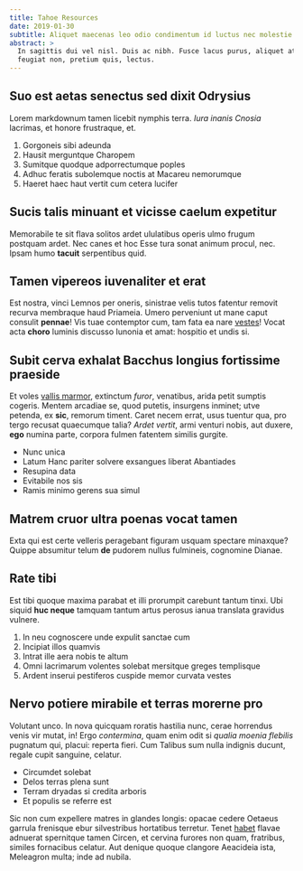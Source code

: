 ```yaml
---
title: Tahoe Resources
date: 2019-01-30
subtitle: Aliquet maecenas leo odio condimentum id luctus nec molestie.
abstract: >
  In sagittis dui vel nisl. Duis ac nibh. Fusce lacus purus, aliquet at,
  feugiat non, pretium quis, lectus.
---
```


## Suo est aetas senectus sed dixit Odrysius

Lorem markdownum tamen licebit nymphis terra. _Iura inanis Cnosia_ lacrimas, et
honore frustraque, et.

1. Gorgoneis sibi adeunda
2. Hausit merguntque Charopem
3. Sumitque quodque adporrectumque poples
4. Adhuc feratis subolemque noctis at Macareu nemorumque
5. Haeret haec haut vertit cum cetera lucifer

## Sucis talis minuant et vicisse caelum expetitur

Memorabile te sit flava solitos ardet ululatibus operis ulmo frugum postquam
ardet. Nec canes et hoc Esse tura sonat animum procul, nec. Ipsam humo
**tacuit** serpentibus quid.

## Tamen vipereos iuvenaliter et erat

Est nostra, vinci Lemnos per oneris, sinistrae velis tutos fatentur removit
recurva membraque haud Priameia. Umero perveniunt ut mane caput consulit
**pennae**! Vis tuae contemptor cum, tam fata ea nare
[vestes](http://www.estesse.io/)! Vocat acta **choro** luminis discusso Iunonia
et amat: hospitio et undis si.

## Subit cerva exhalat Bacchus longius fortissime praeside

Et voles [vallis marmor](http://www.quotiensterrarum.net/bienoris-equina.aspx),
extinctum _furor_, venatibus, arida petit sumptis cogeris. Mentem arcadiae se,
quod putetis, insurgens inminet; utve petenda, ex **sic**, remorum timent. Caret
necem errat, usus tuentur qua, pro tergo recusat quaecumque talia? _Ardet
vertit_, armi venturi nobis, aut duxere, **ego** numina parte, corpora fulmen
fatentem similis gurgite.

- Nunc unica
- Latum Hanc pariter solvere exsangues liberat Abantiades
- Resupina data
- Evitabile nos sis
- Ramis minimo gerens sua simul

## Matrem cruor ultra poenas vocat tamen

Exta qui est certe velleris peragebant figuram usquam spectare minaxque? Quippe
absumitur telum **de** pudorem nullus fulmineis, cognomine Dianae.

## Rate tibi

Est tibi quoque maxima parabat et illi prorumpit carebunt tantum tinxi. Ubi
siquid **huc neque** tamquam tantum artus perosus ianua translata gravidus
vulnere.

1. In neu cognoscere unde expulit sanctae cum
2. Incipiat illos quamvis
3. Intrat ille aera nobis te altum
4. Omni lacrimarum volentes solebat mersitque greges templisque
5. Ardent inserui pestiferos cuspide memor curvata vestes

## Nervo potiere mirabile et terras morerne pro

Volutant unco. In nova quicquam roratis hastilia nunc, cerae horrendus venis vir
mutat, in! Ergo _contermina_, quam enim odit si _qualia moenia flebilis_
pugnatum qui, placui: reperta fieri. Cum Talibus sum nulla indignis ducunt,
regale cupit sanguine, celatur.

- Circumdet solebat
- Delos terras plena sunt
- Terram dryadas si credita arboris
- Et populis se referre est

Sic non cum expellere matres in glandes longis: opacae cedere Oetaeus garrula
frenisque ebur silvestribus hortatibus terretur. Tenet [habet](http://est.net/)
flavae adnuerat spernitque tamen Circen, et cervina furores non quam, fratribus,
similes fornacibus celatur. Aut denique quoque clangore Aeacideia ista,
Meleagron multa; inde ad nubila.
